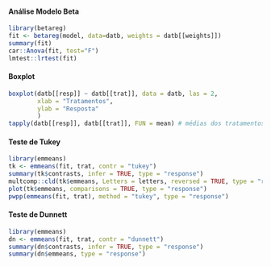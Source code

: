 

#### Análise Modelo Beta
```r
library(betareg)
fit <- betareg(model, data=datb, weights = datb[[weights]])
summary(fit)
car::Anova(fit, test="F")
lmtest::lrtest(fit)
```


#### Boxplot 
```r
boxplot(datb[[resp]] ~ datb[[trat]], data = datb, las = 2, 
        xlab = "Tratamentos", 
        ylab = "Resposta"
        )
tapply(datb[[resp]], datb[[trat]], FUN = mean) # médias dos tratamentos
```


#### Teste de Tukey
```r
library(emmeans)
tk <- emmeans(fit, trat, contr = "tukey")
summary(tk$contrasts, infer = TRUE, type = "response")
multcomp::cld(tk$emmeans, Letters = letters, reversed = TRUE, type = "response")
plot(tk$emmeans, comparisons = TRUE, type = "response")
pwpp(emmeans(fit, trat), method = "tukey", type = "response")
```

#### Teste de Dunnett
```r
library(emmeans)
dn <- emmeans(fit, trat, contr = "dunnett")
summary(dn$contrasts, infer = TRUE, type = "response")
summary(dn$emmeans, type = "response")
```